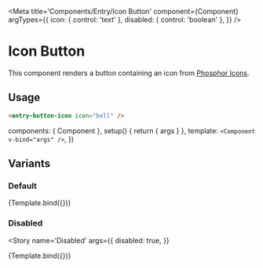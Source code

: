 
<Meta
  title='Components/Entry/Icon Button'
  component={Component}
  argTypes={{
    icon: { control: 'text' },
    disabled: { control: 'boolean' },
  }}
/>

# Icon Button

This component renders a button containing an icon from [Phosphor Icons](https://icones.js.org/collection/ph).

## Usage

```html
<entry-button-icon icon="bell" />
```

  components: { Component },
  setup() {
    return { args }
  },
  template: `<Component v-bind="args" />`,
})

## Variants

### Default

<Story name='Default'>{Template.bind({})}</Story>

### Disabled

<Story
  name='Disabled'
  args={{
    disabled: true,
  }}
>
  {Template.bind({})}
</Story>
